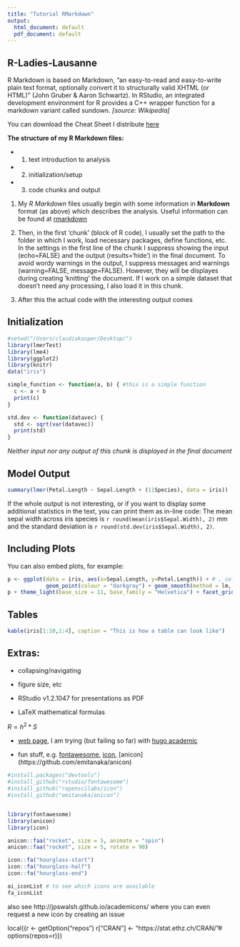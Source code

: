```yaml
---
title: "Tutorial RMarkdown"
output:
  html_document: default
  pdf_document: default
---
```


## R-Ladies-Lausanne

R Markdown is based on Markdown, "an easy-to-read and easy-to-write plain text format, optionally convert it to structurally valid XHTML (or HTML)" (John Gruber & Aaron Schwartz). In RStudio, an integrated development environment for R provides a C++ wrapper function for a markdown variant called sundown. _[source: Wikipedia]_

You can download the Cheat Sheet I distribute [here](https://www.rstudio.com/wp-content/uploads/2016/03/rmarkdown-cheatsheet-2.0.pdf)

__The structure of my R Markdown files:__

+ 1. text introduction to analysis
+ 2. initialization/setup
+ 3. code chunks and output

1. My _R Markdown_ files usually begin with some information in __Markdown__ format (as above) which describes the analysis. Useful information can be found at [rmarkdown](https://rmarkdown.rstudio.com)

2. Then, in the first 'chunk' (block of R code), I usually set the path to the folder in which I work, load necessary packages, define functions, etc. In the settings in the first line of the chunk I suppress showing the input (echo=FALSE) and the output (results='hide') in the final document. To avoid wordy warnings in the output, I suppress messages and warnings (warning=FALSE, message=FALSE). However, they will be displayes during creating 'knitting' the document. If I work on a simple dataset that doesn't need any processing, I also load it in this chunk. 

3. After this the actual code with the interesting output comes

## Initialization

```r
#setwd("/Users/claudiakasper/Desktop/")
library(lmerTest)
library(lme4)
library(ggplot2)
library(knitr)
data("iris")

simple_function <- function(a, b) { #this is a simple function
  c <- a + b
  print(c)
}

std.dev <- function(datavec) {
  std <- sqrt(var(datavec))
  print(std)
}
```

_Neither input nor any output of this chunk is displayed in the final document_

## Model Output

```r
summary(lmer(Petal.Length ~ Sepal.Length + (1|Species), data = iris))
```

If the whole output is not interesting, or if you want to display some additional statistics in the text, you can print them as in-line code: The mean sepal width across iris species is `r round(mean(iris$Sepal.Width), 2)` mm and the standard deviation 
is `r round(std.dev(iris$Sepal.Width), 2)`.

## Including Plots

You can also embed plots, for example:

```r
p <- ggplot(data = iris, aes(x=Sepal.Length, y=Petal.Length)) + # , colour = Species
            geom_point(colour = "darkgray") + geom_smooth(method = lm, colour = "black") 
p + theme_light(base_size = 11, base_family = "Helvetica") + facet_grid(cols = vars(Species))
```

## Tables

```r
kable(iris[1:10,1:4], caption = "This is how a table can look like")
```

## Extras:

+ collapsing/navigating

+ figure size, etc

+ RStudio v1.2.1047 for presentations as PDF

+ LaTeX mathematical formulas

$R = h^2 * S$

+ [web page](https://bookdown.org/yihui/blogdown/), I am trying (but failing so far) with [hugo academic](https://themes.gohugo.io/academic/) 

+ fun stuff, e.g. [fontawesome](https://github.com/rstudio/fontawesome), [icon](https://github.com/ropenscilabs/icon), [anicon] (https://github.com/emitanaka/anicon)


```r
#install.packages("devtools")
#install_github("rstudio/fontawesome")
#install_github("ropenscilabs/icon")
#install_github("emitanaka/anicon")


library(fontawesome)
library(anicon)
library(icon)

anicon::faa("rocket", size = 5, animate = "spin")
anicon::faa("rocket", size = 5, rotate = 90)

icon::fa("hourglass-start")
icon::fa("hourglass-half")
icon::fa("hourglass-end")

ai_iconList # to see which icons are available
fa_iconList
```

also see http://jpswalsh.github.io/academicons/ where you can even request a new icon by creating an issue

local({r <- getOption("repos")
      r["CRAN"] <- "https://stat.ethz.ch/CRAN/"#       options(repos=r)})

